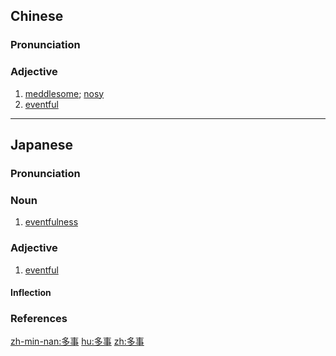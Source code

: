 ==Chinese==
{{zh-forms}}

===Pronunciation===
{{zh-pron
|m=duōshì
|c=do1 si6
|mn=to-sū
|cat=a
}}

===Adjective===
{{zh-adj}}

# [[meddlesome]]; [[nosy]]
# [[eventful]]

----

==Japanese==
{{ja-kanjitab|た|じ|yomi=o}}

===Pronunciation===
{{ja-pron|たじ|y=o|acc=a|acc_ref=NHK}}

===Noun===
{{ja-noun|たじ}}

# [[eventfulness]]

===Adjective===
{{ja-adj|たじ|infl=na}}

# [[eventful]]

====Inflection====
{{ja-na|たじ}}

===References===
<references/>

[[zh-min-nan:多事]]
[[hu:多事]]
[[zh:多事]]